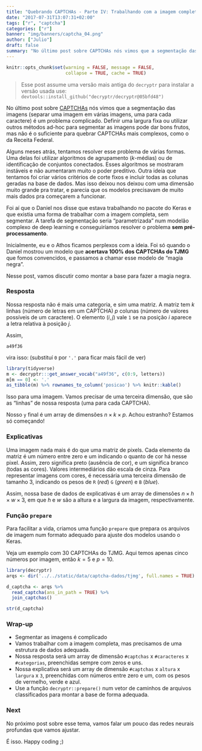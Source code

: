 ```yaml
---
title: "Quebrando CAPTCHAs - Parte IV: Trabalhando com a imagem completa"
date: "2017-07-31T13:07:31+02:00"
tags: ["r", "captcha"]
categories: ["r"]
banner: "img/banners/captcha_04.png"
author: ["Julio"]
draft: false
summary: "No último post sobre CAPTCHAs nós vimos que a segmentação das imagens é um problema complicado. O Daniel nos disse que estava trabalhando no pacote do Keras e que existia uma forma de trabalhar com a imagem completa, sem segmentar. Foi só quando ele mostrou um acerto de 100% em um CAPTCHA que fomos convencidos, e passamos a chamar esse modelo de..."
---
```


```r
knitr::opts_chunk$set(warning = FALSE, message = FALSE, 
                      collapse = TRUE, cache = TRUE)
```

> Esse post assume uma versão mais antiga do `decryptr` para instalar a versão usada use: `devtools::install_github("decryptr/decryptr@05bfd48")`

No último post sobre [CAPTCHAs](http://curso-r.com/tags/captcha/) nós vimos que a segmentação das imagens (separar uma imagem em várias imagens, uma para cada caractere) é um problema complicado. Definir uma largura fixa ou utilizar outros métodos ad-hoc para segmentar as imagens pode dar bons frutos, mas não é o suficiente para quebrar CAPTCHAs mais complexos, como o da Receita Federal.

Alguns meses atrás, tentamos resolver esse problema de várias formas. Uma delas foi utilizar algoritmos de agrupamento ($k$-médias) ou de identificação de conjuntos conectados. Esses algoritmos se mostraram instáveis e não aumentaram muito o poder preditivo. Outra ideia que tentamos foi criar vários critérios de corte fixos e incluir todas as colunas geradas na base de dados. Mas isso deixou nos deixou com uma dimensão muito grande pra tratar, e parecia que os modelos precisavam de muito mais dados pra começarem a funcionar.

Foi aí que o Daniel nos disse que estava trabalhando no pacote do Keras e que existia uma forma de trabalhar com a imagem completa, sem segmentar. A tarefa de segmentação seria "parametrizada" num modelão complexo de deep learning e conseguiríamos resolver o problema **sem pré-processamento**.

Inicialmente, eu e o Athos ficamos perplexos com a ideia. Foi só quando o Daniel mostrou um modelo que **acertava 100% dos CAPTCHAs do TJMG** que fomos convencidos, e passamos a chamar esse modelo de "magia negra".

Nesse post, vamos discutir como montar a base para fazer a magia negra.

### Resposta

Nossa resposta não é mais uma categoria, e sim uma matriz. A matriz tem $k$ linhas (número de letras em um CAPTCHA) $p$ colunas (número de valores possíveis de um caractere). O elemento $(i,j)$ vale `1` se na posição $i$ aparece a letra relativa à posição $j$.

Assim, 

```
a49f36
```

vira isso: (substituí `0` por `'.'` para ficar mais fácil de ver)

```r
library(tidyverse)
m <- decryptr:::get_answer_vocab("a49f36", c(0:9, letters))
m[m == 0] <- '.'
as_tibble(m) %>% rownames_to_column('posicao') %>% knitr::kable()
```

Isso para uma imagem. Vamos precisar de uma terceira dimensão, que são as "linhas" de nossa resposta (uma para cada CAPTCHA).

Nosso `y` final é um array de dimensões $n \times k \times p$. Achou estranho? Estamos só começando!

### Explicativas

Uma imagem nada mais é do que uma matriz de pixels. Cada elemento da matriz é um número entre zero e um indicando o quanto de cor há nesse pixel. Assim, zero significa preto (ausência de cor), e um significa branco (todas as cores). Valores intermediários dão escala de cinza. Para representar imagens com cores, é necessária uma terceira dimensão de tamanho 3, indicando os pesos de `R` (*red*) `G` (*green*) e `B` (*blue*).

Assim, nossa base de dados de explicativas é um array de dimensões $n \times h \times w \times 3$, em que $h$ e $w$ são a altura e a largura da imagem, respectivamente.

### Função `prepare`

Para facilitar a vida, criamos uma função `prepare` que prepara os arquivos de imagem num formato adequado para ajuste dos modelos usando o Keras.

Veja um exemplo com 30 CAPTCHAs do TJMG. Aqui temos apenas cinco números por imagem, então $k=5$ e $p=10$.

```r
library(decryptr)
arqs <- dir('../../static/data/captcha-dados/tjmg', full.names = TRUE)

d_captcha <- arqs %>% 
  read_captcha(ans_in_path = TRUE) %>%
  join_captchas()

str(d_captcha)
```

### Wrap-up

- Segmentar as imagens é complicado
- Vamos trabalhar com a imagem completa, mas precisamos de uma estrutura de dados adequada.
- Nossa resposta será um array de dimensão `#captchas` x `#caracteres` x `#categorias`, preenchidas sempre com zeros e uns.
- Nossa explicativa será um array de dimensão `#captchas` x `altura` x `largura` x `3`, preenchidas com números entre zero e um, com os pesos de vermelho, verde e azul.
- Use a função `decryptr::prepare()` num vetor de caminhos de arquivos classificados para montar a base de forma adequada.

### Next

No próximo post sobre esse tema, vamos falar um pouco das redes neurais profundas que vamos ajustar.

É isso. Happy coding ;)
